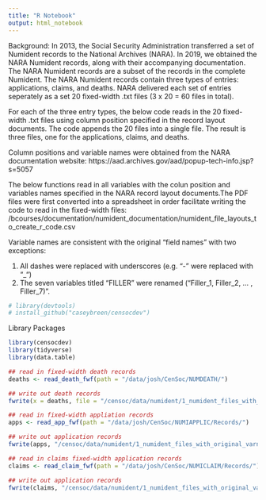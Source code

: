 ```yaml
---
title: "R Notebook"
output: html_notebook
---
```


Background: In 2013, the Social Security Administration transferred a set of Numident records to the
National Archives (NARA). In 2019, we obtained the NARA Numident records, along with
their accompanying documentation. The NARA Numident records are a subset of the records
in the complete Numident. The NARA Numident records contain three types of entries:
applications, claims, and deaths. NARA delivered each set of entries seperately as a set 20
fixed-width .txt files (3 x 20 = 60 files in total).

For each of the three entry types, the below code reads in the 20 fixed-width .txt files using column
position specified in the record layout documents. The code appends the 20 files into a single
file. The result is three files, one for the applications, claims, and deaths. 

Column positions and variable names were obtained from the NARA documentation website: https://aad.archives.gov/aad/popup-tech-info.jsp?s=5057

The below functions read in all variables with the colun position and variables names specified in the NARA record layout documents.The PDF files were first converted into a spreadsheet in order facilitate writing the code to read in the fixed-width files: 
/bcourses/documentation/numident_documentation/numident_file_layouts_to_create_r_code.csv

Variable names are consistent with the original "field names" with two exceptions: 

1) All dashes were replaced with underscores (e.g. "-" were replaced with "_")
2) The seven variables titled "FILLER" were renamed ("Filler_1, Filler_2, ... , Filler_7)".


```r
# library(devtools) 
# install_github("caseybreen/censocdev")
```

Library Packages
```r
library(censocdev)
library(tidyverse)
library(data.table)
```


```r
## read in fixed-width death records
deaths <- read_death_fwf(path = "/data/josh/CenSoc/NUMDEATH/")

## write out death records
fwrite(x = deaths, file = "/censoc/data/numident/1_numident_files_with_original_varnames/deaths_original.csv")

## read in fixed-width appliation records
apps <- read_app_fwf(path = "/data/josh/CenSoc/NUMIAPPLIC/Records/")

## write out application records
fwrite(apps, "/censoc/data/numident/1_numident_files_with_original_varnames/applications_original.csv")

## read in claims fixed-width application records 
claims <- read_claim_fwf(path = "/data/josh/CenSoc/NUMICLAIM/Records/")

## write out application records
fwrite(claims, "/censoc/data/numident/1_numident_files_with_original_varnames/claims_original.csv")
```


